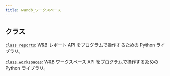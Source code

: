 ```yaml
---
title: wandb_ワークスペース
---
```


<Card title="View the source code" href="https://github.com/wandb/wandb-workspaces/blob/main/wandb_workspaces/" icon="github"/>

## クラス

[`class reports`](/ja/models/ref/python/wandb_workspaces/reports/): W&B レポート API をプログラムで操作するための Python ライブラリ。

[`class workspaces`](/ja/models/ref/python/wandb_workspaces/workspaces/): W&B ワークスペース API をプログラムで操作するための Python ライブラリ。